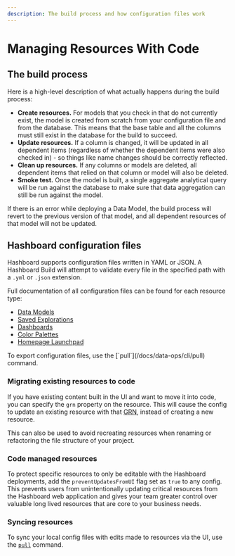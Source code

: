 ```yaml
---
description: The build process and how configuration files work
---
```



# Managing Resources With Code

## The build process

Here is a high-level description of what actually happens during the build process:

- **Create resources.** For models that you check in that do not currently exist, the model is created from scratch from your configuration file and from the database. This means that the base table and all the columns must still exist in the database for the build to succeed.
- **Update resources.** If a column is changed, it will be updated in all dependent items (regardless of whether the dependent items were also checked in) - so things like name changes should be correctly reflected.
- **Clean up resources.** If any columns or models are deleted, all dependent items that relied on that column or model will also be deleted.
- **Smoke test.** Once the model is built, a single aggregate analytical query will be run against the database to make sure that data aggregation can still be run against the model.

If there is an error while deploying a Data Model, the build process will revert to the previous version of that model, and all dependent resources of that model will not be updated.

## Hashboard configuration files

Hashboard supports configuration files written in YAML or JSON. A Hashboard Build will attempt to validate every file in the specified path with a `.yml` or `.json` extension.

Full documentation of all configuration files can be found for each resource type:

- [Data Models](/docs/data-ops/config-schema/Data-Model)
- [Saved Explorations](/docs/data-ops/config-schema/saved-exploration)
- [Dashboards](/docs/data-ops/config-schema/Dashboard)
- [Color Palettes](/docs/data-ops/config-schema/Color-Palette)
- [Homepage Launchpad](/docs/data-ops/config-schema/Homepage-Launchpad)

<Callout type="info">
  To export configuration files, use the [`pull`](/docs/data-ops/cli/pull)
  command.
</Callout>

### Migrating existing resources to code

If you have existing content built in the UI and want to move it into code,
you can specify the `grn` property on the resource. This will cause the config to
update an existing resource with that [GRN](/docs/data-ops/resource-identifiers), instead of creating a
new resource.

This can also be used to avoid recreating resources when renaming or refactoring
the file structure of your project.

### Code managed resources

To protect specific resources to only be editable with the Hashboard deployments, add the `preventUpdatesFromUI` flag set as `true` to any config. This prevents users from unintentionally updating critical resources from the Hashboard web application and gives your team greater control over valuable long lived resources that are core to your business needs.

### Syncing resources

To sync your local config files with edits made to resources via the UI, use the [`pull`](/docs/data-ops/cli/pull) command.
